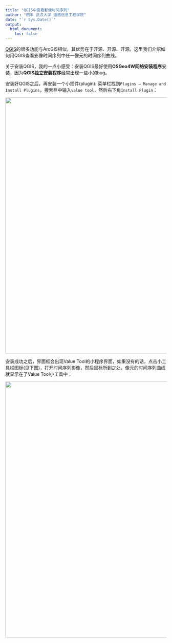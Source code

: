 ```yaml
---
title: "QGIS中查看影像时间序列"
author: "田丰 武汉大学 遥感信息工程学院"
date: "`r Sys.Date()`"
output: 
  html_document:
    toc: false
---
```


[QGIS](https://www.qgis.org/zh-Hans/site/)的很多功能与ArcGIS相似，其优势在于开源、开源、开源。这里我们介绍如何用QGIS查看影像时间序列中任一像元的时间序列曲线。

关于安装QGIS，我的一点小感受：安装QGIS最好使用**OSGeo4W网络安装程序**安装，因为**QGIS独立安装程序**经常出现一些小的bug。

安装好QGIS之后，再安装一个小插件(plugin): 菜单栏找到`Plugins → Manage and Install Plugins`，搜索栏中输入`value tool`，然后右下角`Install Plugin`：

<center>

<img src="img/QGIS/valuetool.png" width="800"/>

</center>

安装成功之后，界面框会出现Value Tool的小程序界面，如果没有的话，点击小工具栏图标(见下图)，打开时间序列影像，然后鼠标所到之处，像元的时间序列曲线就显示在了Value Tool小工具中：

<center>

<img src="img/QGIS/valuetool1.png" width="800"/>

</center>

